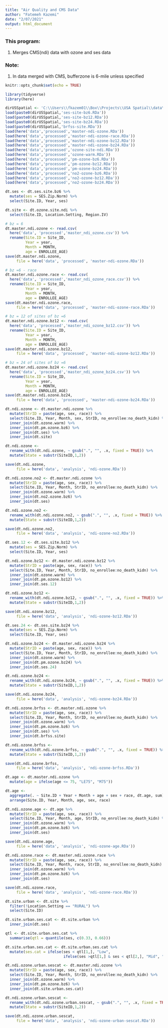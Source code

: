 ```yaml
---
title: "Air Quality and CMS Data"
author: "Fatemeh Kazemi"
date: "2/07/2021"
output: html_document
---
```

### This program:
  (1) Merges CMS(ndi) data with ozone and ses data
  
### Note:
  1. In data merged with CMS, bufferzone is 6-mile unless specified
  
```r
knitr::opts_chunk$set(echo = TRUE)
```

```r
library(tidyverse)
library(here)
```

```r
dirUSSpatial <- 'C:\\Users\\fkazem01\\Box\\Projects\\USA Spatial\\data\\processed\\'
load(paste0(dirUSSpatial,'ses-site-bz6.RDa'))
load(paste0(dirUSSpatial,'ses-site-bz12.RDa'))
load(paste0(dirUSSpatial,'ses-site-bz24.RDa'))
load(paste0(dirUSSpatial,'brfss-site.RDa'))
load(here('data','processed','master-ndi-ozone.RDa'))
load(here('data','processed','master-ndi-ozone-race.RDa'))
load(here('data','processed','master-ndi-ozone-bz12.RDa'))
load(here('data','processed','master-ndi-ozone-bz24.RDa'))
load(here('data','processed','ozone-site-ndi.RDa'))
load(here('data','processed','ozone-warm.RDa'))
load(here('data','processed','pm-ozone-bz6.RDa'))
load(here('data','processed','pm-ozone-bz12.RDa'))
load(here('data','processed','pm-ozone-bz24.RDa'))
load(here('data','processed','no2-ozone-bz6.RDa'))
load(here('data','processed','no2-ozone-bz12.RDa'))
load(here('data','processed','no2-ozone-bz24.RDa'))
```

```r
dt.ses <- dt.ses.site.bz6 %>% 
  mutate(ses = SES.Zip.Norm) %>% 
  select(Site.ID, Year, ses)

dt.site <- dt.ozone.site.ndi %>% 
  select(Site.ID, Location.Setting, Region.IV)
```

```r
# bz = 6
dt.master.ndi.ozone <- read.csv(
  here('data', 'processed','master_ndi_ozone.csv')) %>% 
  rename(Site.ID = Site_ID,
         Year = year,
         Month = MONTH,
         age = ENROLLEE_AGE)
save(dt.master.ndi.ozone, 
     file = here('data', 'processed', 'master-ndi-ozone.RDa'))

# bz =6 - race
dt.master.ndi.ozone.race <- read.csv(
  here('data', 'processed','master_ndi_ozone_race.csv')) %>%
  rename(Site.ID = Site_ID,
         Year = year,
         Month = MONTH,
         age = ENROLLEE_AGE)
save(dt.master.ndi.ozone.race, 
     file = here('data', 'processed', 'master-ndi-ozone-race.RDa'))

# bz = 12 of sites of bz =6
dt.master.ndi.ozone.bz12 <- read.csv(
  here('data', 'processed','master_ndi_ozone_bz12.csv')) %>% 
  rename(Site.ID = Site_ID,
         Year = year,
         Month = MONTH,
         age = ENROLLEE_AGE)
save(dt.master.ndi.ozone.bz12, 
     file = here('data', 'processed', 'master-ndi-ozone-bz12.RDa'))

# bz = 24 of sites of bz =6
dt.master.ndi.ozone.bz24 <- read.csv(
  here('data', 'processed','master_ndi_ozone_bz24.csv')) %>% 
  rename(Site.ID = Site_ID,
         Year = year,
         Month = MONTH,
         age = ENROLLEE_AGE)
save(dt.master.ndi.ozone.bz24, 
     file = here('data', 'processed', 'master-ndi-ozone-bz24.RDa'))
```

```r
dt.ndi.ozone <- dt.master.ndi.ozone %>% 
  mutate(StrID = paste(age, sex, race)) %>% 
  select(Site.ID, Year, Month, sex, StrID, no_enrollee:no_death_kidn) %>%  
  inner_join(dt.ozone.warm) %>% 
  inner_join(dt.pm.ozone.bz6) %>% 
  inner_join(dt.ses) %>% 
  inner_join(dt.site)

dt.ndi.ozone <-
  rename_with(dt.ndi.ozone, ~ gsub(".", "", .x, fixed = TRUE)) %>% 
  mutate(State = substr(SiteID,1,2))

save(dt.ndi.ozone, 
     file = here('data', 'analysis', 'ndi-ozone.RDa'))

dt.ndi.ozone.no2 <- dt.master.ndi.ozone %>% 
  mutate(StrID = paste(age, sex, race)) %>% 
  select(Site.ID, Year, Month, StrID, no_enrollee:no_death_kidn) %>%  
  inner_join(dt.ozone.warm) %>% 
  inner_join(dt.no2.ozone.bz6) %>% 
  inner_join(dt.ses)

dt.ndi.ozone.no2 <-
  rename_with(dt.ndi.ozone.no2, ~ gsub(".", "", .x, fixed = TRUE)) %>% 
  mutate(State = substr(SiteID,1,2))

save(dt.ndi.ozone.no2, 
     file = here('data', 'analysis', 'ndi-ozone-no2.RDa'))
```

```r
dt.ses.12 <- dt.ses.site.bz12 %>% 
  mutate(ses = SES.Zip.Norm) %>% 
  select(Site.ID, Year, ses)

dt.ndi.ozone.bz12 <- dt.master.ndi.ozone.bz12 %>% 
  mutate(StrID = paste(age, sex, race)) %>% 
  select(Site.ID, Year, Month, StrID, no_enrollee:no_death_kidn) %>%  
  inner_join(dt.ozone.warm) %>% 
  inner_join(dt.pm.ozone.bz12) %>% 
  inner_join(dt.ses.12)

dt.ndi.ozone.bz12 <-
  rename_with(dt.ndi.ozone.bz12, ~ gsub(".", "", .x, fixed = TRUE)) %>% 
  mutate(State = substr(SiteID,1,2))

save(dt.ndi.ozone.bz12, 
     file = here('data', 'analysis', 'ndi-ozone-bz12.RDa'))

dt.ses.24 <- dt.ses.site.bz24 %>% 
  mutate(ses = SES.Zip.Norm) %>% 
  select(Site.ID, Year, ses)

dt.ndi.ozone.bz24 <- dt.master.ndi.ozone.bz24 %>% 
  mutate(StrID = paste(age, sex, race)) %>% 
  select(Site.ID, Year, Month, StrID, no_enrollee:no_death_kidn) %>%  
  inner_join(dt.ozone.warm) %>% 
  inner_join(dt.pm.ozone.bz24) %>% 
  inner_join(dt.ses.24)

dt.ndi.ozone.bz24 <-
  rename_with(dt.ndi.ozone.bz24, ~ gsub(".", "", .x, fixed = TRUE)) %>% 
  mutate(State = substr(SiteID,1,2))

save(dt.ndi.ozone.bz24, 
     file = here('data', 'analysis', 'ndi-ozone-bz24.RDa'))
```

```r
dt.ndi.ozone.brfss <- dt.master.ndi.ozone %>% 
  mutate(StrID = paste(age, sex, race)) %>% 
  select(Site.ID, Year, Month, StrID, no_enrollee:no_death_kidn) %>%  
  inner_join(dt.ozone.warm) %>% 
  inner_join(dt.pm.ozone.bz6) %>% 
  inner_join(dt.ses) %>% 
  inner_join(dt.brfss.site)

dt.ndi.ozone.brfss <-
  rename_with(dt.ndi.ozone.brfss, ~ gsub(".", "", .x, fixed = TRUE)) %>% 
  mutate(State = substr(SiteID,1,2))

save(dt.ndi.ozone.brfss, 
     file = here('data', 'analysis', 'ndi-ozone-brfss.RDa'))
```

```r
dt.age <- dt.master.ndi.ozone %>%
  mutate(age = ifelse(age <= 75, "LE75", "M75"))

dt.age <- 
  aggregate(. ~ Site.ID + Year + Month + age + sex + race, dt.age, sum) %>%
  arrange(Site.ID, Year, Month, age, sex, race)

dt.ndi.ozone.age <- dt.age %>% 
  mutate(StrID = paste(age, sex, race)) %>% 
  select(Site.ID, Year, Month, age, StrID, no_enrollee:no_death_kidn) %>%  
  inner_join(dt.ozone.warm) %>% 
  inner_join(dt.pm.ozone.bz6) %>% 
  inner_join(dt.ses)

save(dt.ndi.ozone.age, 
     file = here('data', 'analysis', 'ndi-ozone-age.RDa'))
```


```r
dt.ndi.ozone.race <- dt.master.ndi.ozone.race %>% 
  mutate(StrID = paste(age, sex, race)) %>% 
  select(Site.ID, Year, Month, race, StrID, no_enrollee:no_death_kidn) %>%  
  inner_join(dt.ozone.warm) %>% 
  inner_join(dt.pm.ozone.bz6) %>% 
  inner_join(dt.ses)

save(dt.ndi.ozone.race, 
     file = here('data', 'analysis', 'ndi-ozone-race.RDa')) 

```



```r
dt.site.urban <- dt.site %>% 
  filter(!Location.Setting == "RURAL") %>% 
  select(Site.ID)

dt.site.urban.ses.cat <- dt.site.urban %>% 
  inner_join(dt.ses)

qtl <- dt.site.urban.ses.cat %>% 
  summarise(qtl = quantile(ses, c(0.33, 0.66)))

dt.site.urban.ses.cat <- dt.site.urban.ses.cat %>% 
  mutate(ses.cat = ifelse(ses < qtl[1,], "Low",
                          ifelse(ses >qtl[1,] & ses < qtl[2,], "Mid", "High")))

dt.ndi.ozone.urban.sescat <- dt.master.ndi.ozone %>% 
  mutate(StrID = paste(age, sex, race)) %>% 
  select(Site.ID, Year, Month, StrID, no_enrollee:no_death_kidn) %>%  
  inner_join(dt.ozone.warm) %>% 
  inner_join(dt.pm.ozone.bz6) %>% 
  inner_join(dt.site.urban.ses.cat)

dt.ndi.ozone.urban.sescat <-
  rename_with(dt.ndi.ozone.urban.sescat, ~ gsub(".", "", .x, fixed = TRUE)) %>% 
  mutate(State = substr(SiteID,1,2))

save(dt.ndi.ozone.urban.sescat, 
     file = here('data', 'analysis', 'ndi-ozone-urban-sescat.RDa'))
```
